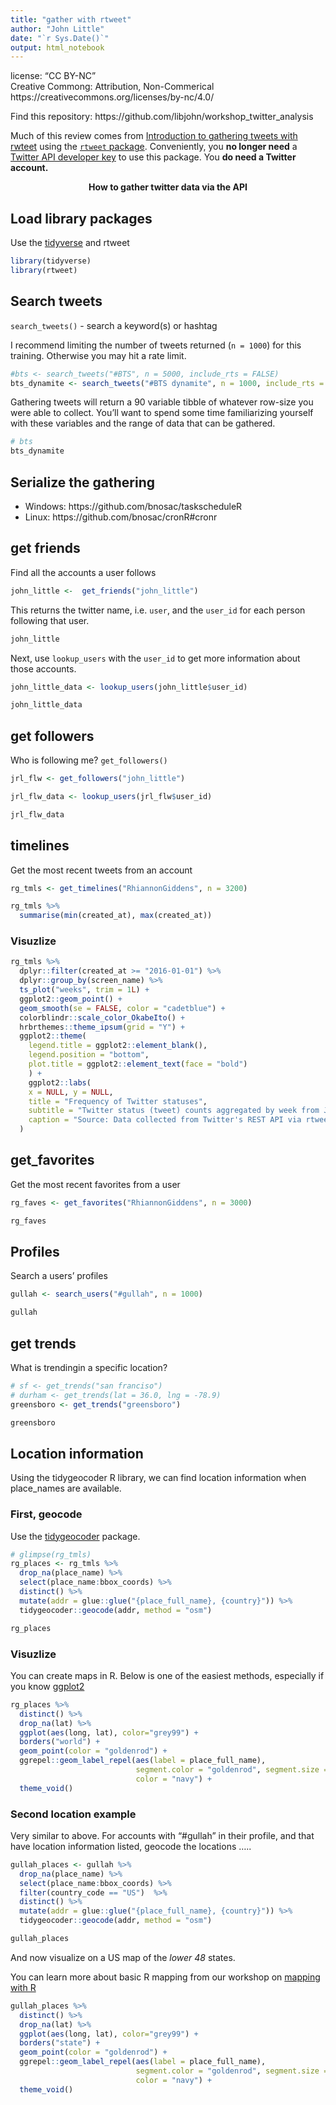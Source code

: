 ```yaml
---
title: "gather with rtweet"
author: "John Little"
date: "`r Sys.Date()`"
output: html_notebook
---
```


license: "CC BY-NC"  
Creative Commong:  Attribution, Non-Commerical  
https://creativecommons.org/licenses/by-nc/4.0/  


Find this repository:  https://github.com/libjohn/workshop_twitter_analysis

Much of this review comes from [Introduction to gathering tweets with rwteet](https://docs.ropensci.org/rtweet/articles/intro.html) using the [`rtweet` package](https://docs.ropensci.org/rtweet/).  Conveniently, you **no longer need** a [Twitter API developer key](https://docs.ropensci.org/rtweet/articles/auth.html) to use this package.  You **do need a Twitter account.**  

<center>**How to gather twitter data via the API**</center>

## Load library packages

Use the [tidyverse](https://tidyverse.org) and rtweet

```r
library(tidyverse)
library(rtweet)
```


## Search tweets

`search_tweets()` - search a keyword(s) or hashtag

I recommend limiting the number of tweets returned (`n = 1000`) for this training.  Otherwise you may hit a rate limit.

```r
#bts <- search_tweets("#BTS", n = 5000, include_rts = FALSE)
bts_dynamite <- search_tweets("#BTS dynamite", n = 1000, include_rts = FALSE)
```

Gathering tweets will return a 90 variable tibble of whatever row-size you were able to collect.  You'll want to spend some time familiarizing yourself with these variables and the range of data that can be gathered.

```r
# bts
bts_dynamite
```

## Serialize the gathering

- Windows:  https://github.com/bnosac/taskscheduleR
- Linux: https://github.com/bnosac/cronR#cronr

## get friends

Find all the accounts a user follows

```r
john_little <-  get_friends("john_little")
```

This returns the twitter name, i.e. `user`, and the `user_id` for each person following that user.

```r
john_little
```

Next, use `lookup_users` with the `user_id` to get more information about those accounts.

```r
john_little_data <- lookup_users(john_little$user_id)
```

```r
john_little_data
```

## get followers

Who is following me?  `get_followers()`

```r
jrl_flw <- get_followers("john_little")
```


```r
jrl_flw_data <- lookup_users(jrl_flw$user_id)
```


```r
jrl_flw_data 
```

## timelines

Get the most recent tweets from an account

```r
rg_tmls <- get_timelines("RhiannonGiddens", n = 3200)
```


```r
rg_tmls %>% 
  summarise(min(created_at), max(created_at))
```

### Visuzlize

```r
rg_tmls %>% 
  dplyr::filter(created_at >= "2016-01-01") %>%  
  dplyr::group_by(screen_name) %>%
  ts_plot("weeks", trim = 1L) +
  ggplot2::geom_point() +
  geom_smooth(se = FALSE, color = "cadetblue") +
  colorblindr::scale_color_OkabeIto() +
  hrbrthemes::theme_ipsum(grid = "Y") +
  ggplot2::theme(
    legend.title = ggplot2::element_blank(),
    legend.position = "bottom", 
    plot.title = ggplot2::element_text(face = "bold")
    ) +
    ggplot2::labs(
    x = NULL, y = NULL,
    title = "Frequency of Twitter statuses",
    subtitle = "Twitter status (tweet) counts aggregated by week from Jan. 2016",
    caption = "Source: Data collected from Twitter's REST API via rtweet"
  )


```

## get_favorites

Get the most recent favorites from a user

```r
rg_faves <- get_favorites("RhiannonGiddens", n = 3000)
```

```r
rg_faves
```

## Profiles

Search a users' profiles

```r
gullah <- search_users("#gullah", n = 1000)
```


```r
gullah
```

## get trends

What is trendingin a specific location?

```r
# sf <- get_trends("san franciso")
# durham <- get_trends(lat = 36.0, lng = -78.9)
greensboro <- get_trends("greensboro")
```

```r
greensboro
```

## Location information

Using the tidygeocoder R library, we can find location information when place_names are available.

### First, geocode 

Use the [tidygeocoder](https://jessecambon.github.io/tidygeocoder) package.  

```r
# glimpse(rg_tmls)
rg_places <- rg_tmls %>% 
  drop_na(place_name) %>% 
  select(place_name:bbox_coords) %>% 
  distinct() %>% 
  mutate(addr = glue::glue("{place_full_name}, {country}")) %>% 
  tidygeocoder::geocode(addr, method = "osm")

rg_places
```

### Visuzlize 

You can create maps in R.  Below is one of the easiest methods, especially if you know [ggplot2](https://ggplot2.tidyverse.org)

```r
rg_places %>% 
  distinct() %>% 
  drop_na(lat) %>% 
  ggplot(aes(long, lat), color="grey99") +
  borders("world") + 
  geom_point(color = "goldenrod") + 
  ggrepel::geom_label_repel(aes(label = place_full_name), 
                            segment.color = "goldenrod", segment.size = 1,
                            color = "navy") + 
  theme_void()
```

### Second location example

Very similar to above.  For accounts with "#gullah" in their profile, and that have location information listed, geocode the locations .....

```r
gullah_places <- gullah %>% 
  drop_na(place_name) %>% 
  select(place_name:bbox_coords) %>% 
  filter(country_code == "US")  %>%
  distinct() %>% 
  mutate(addr = glue::glue("{place_full_name}, {country}")) %>% 
  tidygeocoder::geocode(addr, method = "osm")

gullah_places
```

And now visualize on a US map of the _lower 48_ states.

You can learn more about basic R mapping from our workshop on [mapping with R](https://rfun.library.duke.edu/portfolio/mapping_workshop/)


```r
gullah_places %>% 
  distinct() %>% 
  drop_na(lat) %>% 
  ggplot(aes(long, lat), color="grey99") +
  borders("state") + 
  geom_point(color = "goldenrod") + 
  ggrepel::geom_label_repel(aes(label = place_full_name), 
                            segment.color = "goldenrod", segment.size = 1,
                            color = "navy") + 
  theme_void()
```


